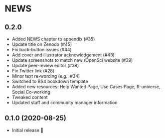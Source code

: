 # NEWS 

## 0.2.0

* Added NEWS chapter to appendix (#35)
* Update title on Zenodo (#45)
* Fix back-button issues (#44)
* Add cover and illustrator acknowledgement (#43)
* Update screenshots to match new rOpenSci website (#39)
* Update peer-review editor (#38)
* Fix Twitter link (#28)
* Minor text re-wording (e.g., #34)
* Switched to BS4 bookdown template
* Added new resources: Help Wanted Page, Use Cases Page, R-universe, Social Co-working
* Tweaked content
* Updated staff and community manager information

## 0.1.0 (2020-08-25)

* Initial release 🎉
